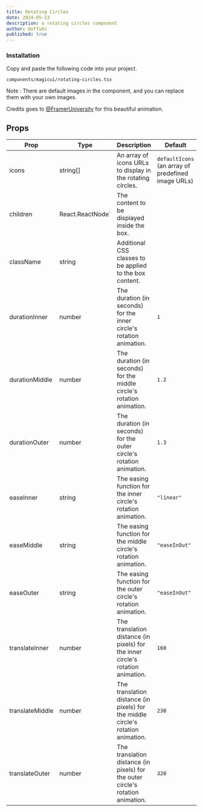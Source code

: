 ```yaml
---
title: Rotating Circles
date: 2024-05-23
description: a rotating circles component
author: DoffuXx
published: true
---
```


<ComponentPreview name="rotating-circles-demo" />

<Steps>

### Installation

Copy and paste the following code into your project.

```text
components/magicui/rotating-circles.tsx
```

Note : There are default images in the component, and you can replace them with your own images.

<ComponentSource name="rotating-circles" />

</Steps>

Credits goes to [@FramerUniversity](https://x.com/learnframer) for this beautiful animation.

## Props

| Prop            | Type             | Description                                                                      | Default                                            |
| --------------- | ---------------- | -------------------------------------------------------------------------------- | -------------------------------------------------- |
| icons           | string[]         | An array of icons URLs to display in the rotating circles.                       | `defaultIcons` (an array of predefined image URLs) |
| children        | React.ReactNode` | The content to be displayed inside the box.                                      |                                                    |
| className       | string           | Additional CSS classes to be applied to the box content.                         |                                                    |
| durationInner   | number           | The duration (in seconds) for the inner circle's rotation animation.             | `1`                                                |
| durationMiddle  | number           | The duration (in seconds) for the middle circle's rotation animation.            | `1.2`                                              |
| durationOuter   | number           | The duration (in seconds) for the outer circle's rotation animation.             | `1.3`                                              |
| easeInner       | string           | The easing function for the inner circle's rotation animation.                   | `"linear"`                                         |
| easeMiddle      | string           | The easing function for the middle circle's rotation animation.                  | `"easeInOut"`                                      |
| easeOuter       | string           | The easing function for the outer circle's rotation animation.                   | `"easeInOut"`                                      |
| translateInner  | number           | The translation distance (in pixels) for the inner circle's rotation animation.  | `160`                                              |
| translateMiddle | number           | The translation distance (in pixels) for the middle circle's rotation animation. | `230`                                              |
| translateOuter  | number           | The translation distance (in pixels) for the outer circle's rotation animation.  | `320`                                              |
